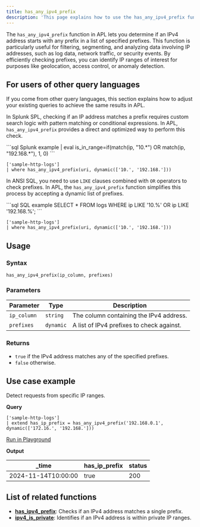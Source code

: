 ```yaml
---
title: has_any_ipv4_prefix
description: 'This page explains how to use the has_any_ipv4_prefix function in APL.'
---
```


The `has_any_ipv4_prefix` function in APL lets you determine if an IPv4 address starts with any prefix in a list of specified prefixes. This function is particularly useful for filtering, segmenting, and analyzing data involving IP addresses, such as log data, network traffic, or security events. By efficiently checking prefixes, you can identify IP ranges of interest for purposes like geolocation, access control, or anomaly detection.

## For users of other query languages

If you come from other query languages, this section explains how to adjust your existing queries to achieve the same results in APL.

<AccordionGroup>
<Accordion title="Splunk SPL users">

In Splunk SPL, checking if an IP address matches a prefix requires custom search logic with pattern matching or conditional expressions. In APL, `has_any_ipv4_prefix` provides a direct and optimized way to perform this check.

<CodeGroup>
```sql Splunk example
| eval is_in_range=if(match(ip, "10.*") OR match(ip, "192.168.*"), 1, 0)
```

```kusto APL equivalent
['sample-http-logs']
| where has_any_ipv4_prefix(uri, dynamic(['10.', '192.168.']))
```
</CodeGroup>

</Accordion>
<Accordion title="ANSI SQL users">

In ANSI SQL, you need to use `LIKE` clauses combined with `OR` operators to check prefixes. In APL, the `has_any_ipv4_prefix` function simplifies this process by accepting a dynamic list of prefixes.

<CodeGroup>
```sql SQL example
SELECT * FROM logs
WHERE ip LIKE '10.%' OR ip LIKE '192.168.%';
```

```kusto APL equivalent
['sample-http-logs']
| where has_any_ipv4_prefix(uri, dynamic(['10.', '192.168.']))
```
</CodeGroup>

</Accordion>
</AccordionGroup>

## Usage

### Syntax

```kusto
has_any_ipv4_prefix(ip_column, prefixes)
```

### Parameters

| Parameter   | Type          | Description                                      |
|-------------|---------------|--------------------------------------------------|
| `ip_column` | `string`      | The column containing the IPv4 address.          |
| `prefixes`  | `dynamic`     | A list of IPv4 prefixes to check against.        |

### Returns

- `true` if the IPv4 address matches any of the specified prefixes.
- `false` otherwise.

## Use case example

Detect requests from specific IP ranges.

**Query**

```kusto
['sample-http-logs']
| extend has_ip_prefix = has_any_ipv4_prefix('192.168.0.1', dynamic(['172.16.', '192.168.']))
```

[Run in Playground](https://play.axiom.co/axiom-play-qf1k/explorer?initForm=%7B%22apl%22%3A%22%5B'sample-http-logs'%5D%20%7C%20extend%20has_ip_prefix%20%3D%20has_any_ipv4_prefix('192.168.0.1'%2C%20dynamic(%5B'172.16.'%2C%20'192.168.'%5D))%22%7D)

**Output**

| _time               | has_ip_prefix       | status |
|---------------------|----------------|---------------------|
| 2024-11-14T10:00:00 | true    | 200    |

## List of related functions

- [**has_ipv4_prefix**](/apl/string-functions/has_ipv4_prefix-function): Checks if an IPv4 address matches a single prefix.
- [**ipv4_is_private**](/apl/network-functions/ipv4_is_private-function): Identifies if an IPv4 address is within private IP ranges.